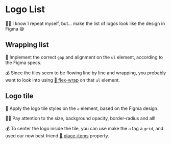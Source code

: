 # Logo List

👨‍💼 I know I repeat myself, but... make the list of logos look like the design in Figma 😅

## Wrapping list

🐨 Implement the correct `gap` and alignment on the `ul` element, according to the Figma specs.

💰 Since the tiles seem to be flowing line by line and wrapping, you probably want to look into using [📜 flex-wrap](https://tailwindcss.com/docs/flex-wrap) on that `ul` element.

## Logo tile

🐨 Apply the logo tile styles on the `a` element, based on the Figma design.

👨‍💼 Pay attention to the size, background opacity, border-radius and all!

💰 To center the logo inside the tile, you can use make the `a` tag a `grid`, and used our now best friend [📜 place-items](https://tailwindcss.com/docs/place-items#center) property.
